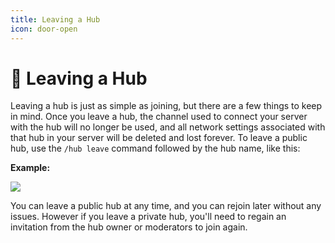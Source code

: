 ```yaml
---
title: Leaving a Hub
icon: door-open
---
```


# 🚪 Leaving a Hub

Leaving a hub is just as simple as joining, but there are a few things to keep in mind. Once you leave a hub, the channel used to connect your server with the hub will no longer be used, and all network settings associated with that hub in your server will be deleted and lost forever. To leave a public hub, use the `/hub leave` command followed by the hub name, like this:

**Example:**

![](/assets/HubLeave.png)

You can leave a public hub at any time, and you can rejoin later without any issues. However if you leave a private hub, you'll need to regain an invitation from the hub owner or moderators to join again.
